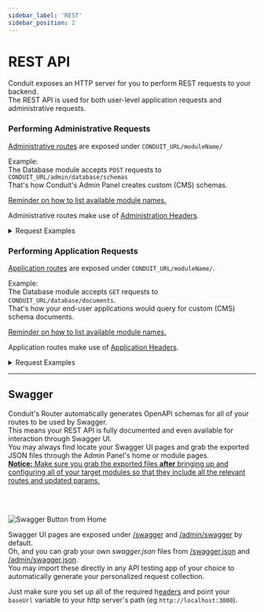 ```yaml
---
sidebar_label: 'REST'
sidebar_position: 2
---
```


# REST API

Conduit exposes an HTTP server for you to perform REST requests to your backend.<br />
The REST API is used for both user-level application requests and administrative requests.

### Performing Administrative Requests

[Administrative routes](./router.mdx#request-types-admin) are exposed under `CONDUIT_URL/moduleName/`

Example:<br />
The Database module accepts `POST` requests to `CONDUIT_URL/admin/database/schemas`<br />
That's how Conduit's Admin Panel creates custom (CMS) schemas.

<!-- TODO: What about non-configurable module names? -->
[Reminder on how to list available module names.](../config#listing-available-modules)

Administrative routes make use of [Administration Headers](./headers#headers-admin).

<details>
<summary>Request Examples</summary>

Lets go through a couple examples, shall we?<br />
We'll be using curl for this in order to make sure everyone can follow along, but you can send your requests any way you like.

We'll start by sending an administrative login request.<br />
Make sure you pass in the [`masterkey` header](headers#headers-admin-masterkey) along with your administrator credentials and send your data as raw JSON.<br />

``` bash title="Admin Login"
curl --location --request POST 'http://localhost:3000/admin/login' \
     --header 'masterkey: M4ST3RK3Y' \
     --header 'Content-Type: application/json' \
     --data-raw '{
        "username": "admin",
        "password": "admin"
     }'
```
```json title="Response"
{
  "token": "eyJhbGciOiJIUzI1NiIsInR5cCI6IkpXVCJ9.eyJpZCI6IjYyMmYxZGQ5NThkZDIwMDAxNzgwNWVmYyIsImlhdCI6MTY0NzM0MjMwMiwiZXhwIjoxNjQ3NDE0MzAyfQ.trHYfxt9Wf6ohgi5PWez-dZEDaQSBBR6wu2PINveQmI"
}
```

Great, that got us, uh, a quite long string of non-sense characters?<br />
Is that thing broken or what? Oh yeah, that's right, a token thing, I've watched people talk about these on YouTube.<br />
Does that mean I've got my very own NFT now?

Nah, but on the bright side, it should let you access your very own set of administrative routes!<br />
Let's put that token to use and send an authenticated admin request to the Database module.<br />
We pass it along as the Authentication header, prefixed by `Bearer `.<br />
That one should return all of the schemas owned by Database or Authentication.

``` bash title="GET on /admin/database/schemas"
curl --location --request GET 'http://localhost:3000/admin/database/schemas/?enabled=true&owner=database,authentication' \
     --header 'Authorization: Bearer eyJhbGciOiJIUzI1NiIsInR5cCI6IkpXVCJ9.eyJpZCI6IjYyMmYxZGQ5NThkZDIwMDAxNzgwNWVmYyIsImlhdCI6MTY0NzM0MjMwMiwiZXhwIjoxNjQ3NDE0MzAyfQ.trHYfxt9Wf6ohgi5PWez-dZEDaQSBBR6wu2PINveQmI' \
     --header 'masterkey: M4ST3RK3Y'
```
```json title="Response"
{
  "schemas": [
    {
      "_id": "622f1dda58dd200017805f0e",
      "name": "AccessToken",
      "fields": {
        "_id": "ObjectId",
        "userId": {
          "type": "Relation",
          "model": "User",
          "required": true
        },
        "clientId": {
          "type": "String",
          "required": true
        },
        "token": {
          "type": "String",
          "required": true
        },
        "expiresOn": {
          "type": "Date",
          "required": true
        },
        "createdAt": "Date",
        "updatedAt": "Date"
      },
      "modelOptions": {
        "timestamps": true,
        "conduit": {
          "permissions": {
            "extendable": true,
            "canCreate": false,
            "canModify": "ExtensionOnly",
            "canDelete": false
          }
        }
      },
      "ownerModule": "authentication",
      "createdAt": "2022-03-14T10:50:02.239Z",
      "updatedAt": "2022-03-15T09:21:50.559Z",
      "extensions": [],
      "__v": 0
    },
    {
      ... more schemas ...
    }
  ],
  "count": 5
}
```

Lets send one last admin request to create an Android security client.<br />
You're going to need one of these in order to perform your application requests.

``` bash title="POST on /admin/security/client"
curl --location --request POST 'http://localhost:3000/admin/security/client/' \
     --header 'Authorization: Bearer eyJhbGciOiJIUzI1NiIsInR5cCI6IkpXVCJ9.eyJpZCI6IjYyMmYxZGQ5NThkZDIwMDAxNzgwNWVmYyIsImlhdCI6MTY0NzM0MjMwMiwiZXhwIjoxNjQ3NDE0MzAyfQ.trHYfxt9Wf6ohgi5PWez-dZEDaQSBBR6wu2PINveQmI' \
     --header 'masterkey: M4ST3RK3Y' \
     --header 'Content-Type: application/json' \
     --data-raw '{
         "platform": "ANDROID"
     }'
```
```json title="Response"
{
  "id": "623080eddbacba00172cd4f6",
  "clientId": "1c0d06679f837c3958fba2724b51dc",
  "clientSecret": "9ffd3a9041bff6aabff5fa81df8175c2406baaca6c417a165f5b66a9ad1c1e4408bc4aad895126ddc0ee007332aacf842f63ebc68eddc304a902a3f8867e9902",
  "platform": "ANDROID"
}
```
</details>

### Performing Application Requests

[Application routes](./router.mdx#request-types-app) are exposed under `CONDUIT_URL/moduleName/`.

Example:<br />
The Database module accepts `GET` requests to `CONDUIT_URL/database/documents`.<br />
That's how your end-user applications would query for custom (CMS) schema documents.

<!-- TODO: What about non-configurable module names? -->
[Reminder on how to list available module names.](../config#listing-available-modules)

Application routes make use of [Application Headers](./headers#headers-app).

<details>
<summary>Request Examples</summary>
For most of your typical non-admin requests performed by your apps, you would perform an application request.<br />
These ones require a set of <a href="./headers/#headers-app-security">application headers</a> to be passed along.<br /><br />

A <a href="./headers/#headers-app">security client id and secret pair</a> to be precise.<br />
User authenticated routes additionally require an <a href="./headers/#headers-app-auth">Authorization header</a> containing a user authentication bearer token.<br />

<!-- TODO:
Alright, stick with me now. Small talk is over.<br />
Lets send our user request.

INSERT EXAMPLE HERE
-->
</details>

-------------------------------------------------

## Swagger

Conduit's Router automatically generates OpenAPI schemas for all of your routes to be used by Swagger.<br />
This means your REST API is fully documented and even available for interaction through Swagger UI.<br />
You may always find locate your Swagger UI pages and grab the exported JSON files through the Admin Panel's home or module pages.<br />
<ins><strong>Notice:</strong> Make sure you grab the exported files <strong>after</strong> bringing up and configuring all of your target modules 
so that they include all the relevant routes and updated params.</ins>

<br /><br />
<div style={{textAlign: 'center'}}>

![Swagger Button from Home](/img/overview/home_topright_buttons.png)

</div>

Swagger UI pages are exposed under [/swagger](http://localhost:3000/swagger) and [/admin/swagger](http://localhost:3000/admin/swagger) by default.<br />
Oh, and you can grab your own *swagger.json* files from [/swagger.json](http://localhost:3000/swagger.json) and [/admin/swagger.json](http://localhost:3000/admin/swagger.json).<br />
You may import these directly in any API testing app of your choice to automatically generate your personalized request collection.

Just make sure you set up all of the required h[eaders](./headers) and point your `baseUrl` variable to your http server's path (eg `http://localhost:3000`).<br />

